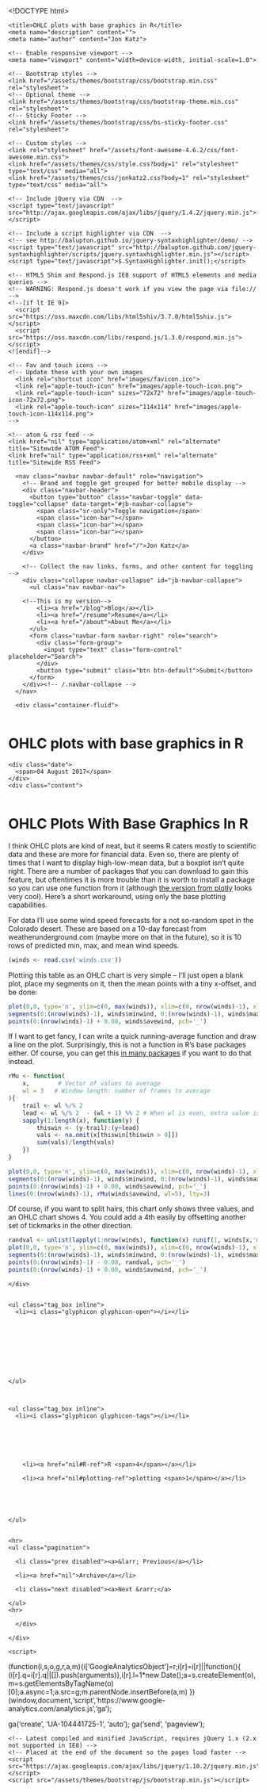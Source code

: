 

<!DOCTYPE html>
<html lang="en">
  <head>
    <meta charset="utf-8">
    <meta http-equiv="X-UA-Compatible" content="IE=edge">

    <title>OHLC plots with base graphics in R</title>
    <meta name="description" content="">
    <meta name="author" content="Jon Katz">

    <!-- Enable responsive viewport -->
    <meta name="viewport" content="width=device-width, initial-scale=1.0">

    <!-- Bootstrap styles -->
    <link href="/assets/themes/bootstrap/css/bootstrap.min.css" rel="stylesheet">
    <!-- Optional theme -->
    <link href="/assets/themes/bootstrap/css/bootstrap-theme.min.css" rel="stylesheet">
    <!-- Sticky Footer -->
    <link href="/assets/themes/bootstrap/css/bs-sticky-footer.css" rel="stylesheet">
    
    <!-- Custom styles -->
    <link rel="stylesheet" href="/assets/font-awesome-4.6.2/css/font-awesome.min.css">
    <link href="/assets/themes/css/style.css?body=1" rel="stylesheet" type="text/css" media="all">
    <link href="/assets/themes/css/jonkatz2.css?body=1" rel="stylesheet" type="text/css" media="all">
    
    <!-- Include jQuery via CDN  -->
    <script type="text/javascript" src="http://ajax.googleapis.com/ajax/libs/jquery/1.4.2/jquery.min.js"></script>
    
    <!-- Include a script highlighter via CDN  -->
    <!-- see http://balupton.github.io/jquery-syntaxhighlighter/demo/ -->
    <script type="text/javascript" src="http://balupton.github.com/jquery-syntaxhighlighter/scripts/jquery.syntaxhighlighter.min.js"></script>
    <script type="text/javascript">$.SyntaxHighlighter.init();</script>
    
    <!-- HTML5 Shim and Respond.js IE8 support of HTML5 elements and media queries -->
    <!-- WARNING: Respond.js doesn't work if you view the page via file:// -->
    <!--[if lt IE 9]>
      <script src="https://oss.maxcdn.com/libs/html5shiv/3.7.0/html5shiv.js"></script>
      <script src="https://oss.maxcdn.com/libs/respond.js/1.3.0/respond.min.js"></script>
    <![endif]-->

    <!-- Fav and touch icons -->
    <!-- Update these with your own images
      <link rel="shortcut icon" href="images/favicon.ico">
      <link rel="apple-touch-icon" href="images/apple-touch-icon.png">
      <link rel="apple-touch-icon" sizes="72x72" href="images/apple-touch-icon-72x72.png">
      <link rel="apple-touch-icon" sizes="114x114" href="images/apple-touch-icon-114x114.png">
    -->

    <!-- atom & rss feed -->
    <link href="nil" type="application/atom+xml" rel="alternate" title="Sitewide ATOM Feed">
    <link href="nil" type="application/rss+xml" rel="alternate" title="Sitewide RSS Feed">

  </head>

  <body>
    <!-- JK: a navbar over all content -->
    <div>
      <nav class="navbar navbar-default" role="navigation">
        <!-- Brand and toggle get grouped for better mobile display -->
        <div class="navbar-header">
          <button type="button" class="navbar-toggle" data-toggle="collapse" data-target="#jb-navbar-collapse">
            <span class="sr-only">Toggle navigation</span>
            <span class="icon-bar"></span>
            <span class="icon-bar"></span>
            <span class="icon-bar"></span>
          </button>
          <a class="navbar-brand" href="/">Jon Katz</a>
        </div>

        <!-- Collect the nav links, forms, and other content for toggling -->
        <div class="collapse navbar-collapse" id="jb-navbar-collapse">
          <ul class="nav navbar-nav">
<!--    This is the liquid default      -->
<!--            -->
<!--            -->
<!--            


  
    
      
    
  
    
      
    
  
    
      
    
  
    
      
    
  
    
      
    
  
    
      
    
  
    
      
    
  
    
      
      	
      	<li><a href="/about">About Me</a></li>
      	
      
    
  
    
      
    
  
    
      
      	
      	<li><a href="/blog">Blog</a></li>
      	
      
    
  
    
      
    
  
    
      
    
  
    
      
      	
      	<li><a href="/resume">Resume</a></li>
      	
      
    
  
    
      
    
  


-->
        <!--This is my version-->
          	<li><a href="/blog">Blog</a></li>
          	<li><a href="/resume">Resume</a></li>
            <li><a href="/about">About Me</a></li>
          </ul>
          <form class="navbar-form navbar-right" role="search">
            <div class="form-group">
              <input type="text" class="form-control" placeholder="Search">
            </div>
            <button type="submit" class="btn btn-default">Submit</button>
          </form>
        </div><!-- /.navbar-collapse -->
      </nav>
  
      <div class="container-fluid">
        

<div class="page-header">
  <h1>OHLC plots with base graphics in R </h1>
</div>

<div class="row post-full">
  <div class="col-xs-12">
    <div class="date">
      <span>04 August 2017</span>
    </div>
    <div class="content">
      



# OHLC Plots With Base Graphics In R
I think OHLC plots are kind of neat, but it seems R caters mostly to scientific data and these are more for financial data. Even so, there are plenty of times that I want to display high-low-mean data, but a boxplot isn't quite right. There are a number of packages that you can download to gain this feature, but oftentimes it is more trouble than it is worth to install a package so you can use one function from it (although [the version from plotly](https://plot.ly/r/ohlc-charts/) looks very cool). Here's a short workaround, using only the base plotting capabilities.  

For data I'll use some wind speed forecasts for a not so-random spot in the Colorado desert. These are based on a 10-day forecast from weatherunderground.com (maybe more on that in the future), so it is 10 rows of predicted min, max, and mean wind speeds.   

```r
(winds <- read.csv('winds.csv'))
```

Plotting this table as an OHLC chart is very simple --  I'll just open a blank plot, place my segments on it, then the mean points with a tiny x-offset, and be done:  

```r
plot(0,0, type='n', ylim=c(0, max(winds)), xlim=c(0, nrow(winds)-1), xlab='Day into the future', ylab='Wind speed (mph)')
segments(0:(nrow(winds)-1), winds$minwind, 0:(nrow(winds)-1), winds$maxwind)
points(0:(nrow(winds)-1) + 0.08, winds$avewind, pch='_')
```

If I want to get fancy, I can write a quick running-average function and draw a line on the plot. Surprisingly, this is not a function in R's base packages either. Of course, you can get this [in many packages](https://stackoverflow.com/questions/743812/calculating-moving-average) if you want to do that instead.  

```r
rMu <- function(
    x,        # Vector of values to average
    wl = 3   # Window length: number of frames to average
){
    trail <- wl %/% 2
    lead <- wl %/% 2  - (wl + 1) %% 2 # When wl is even, extra value is behind center
    sapply(1:length(x), function(y) {
        thiswin <- (y-trail):(y+lead)
        vals <- na.omit(x[thiswin[thiswin > 0]])
        sum(vals)/length(vals)
    })
}

plot(0,0, type='n', ylim=c(0, max(winds)), xlim=c(0, nrow(winds)-1), xlab='Day into the future', ylab='Wind speed (mph)')
segments(0:(nrow(winds)-1), winds$minwind, 0:(nrow(winds)-1), winds$maxwind)
points(0:(nrow(winds)-1) + 0.08, winds$avewind, pch='_')
lines(0:(nrow(winds)-1), rMu(winds$avewind, wl=5), lty=3)
```

Of course, if you want to split hairs, this chart only shows three values, and an OHLC chart shows 4. You could add a 4th easily by offsetting another set of tickmarks in the other direction.   


```r
randval <- unlist(lapply(1:nrow(winds), function(x) runif(1, winds[x,'minwind'], winds[x,'maxwind'])))
plot(0,0, type='n', ylim=c(0, max(winds)), xlim=c(0, nrow(winds)-1), xlab='Day in the future', ylab='Wind speed (mph)')
segments(0:(nrow(winds)-1), winds$minwind, 0:(nrow(winds)-1), winds$maxwind)
points(0:(nrow(winds)-1) - 0.08, randval, pch='_')
points(0:(nrow(winds)-1) + 0.08, winds$avewind, pch='_')
```






















    </div>

  
    <ul class="tag_box inline">
      <li><i class="glyphicon glyphicon-open"></i></li>
      
      


  
    
  


    </ul>
    

  
    <ul class="tag_box inline">
      <li><i class="glyphicon glyphicon-tags"></i></li>
      
      


  
     
    	<li><a href="nil#R-ref">R <span>4</span></a></li>
     
    	<li><a href="nil#plotting-ref">plotting <span>1</span></a></li>
    
  



    </ul>
    
  
    <hr>
    <ul class="pagination">
    
      <li class="prev disabled"><a>&larr; Previous</a></li>
    
      <li><a href="nil">Archive</a></li>
    
      <li class="next disabled"><a>Next &rarr;</a>
    
    </ul>
    <hr>
    




  </div>
</div>


      </div>

    </div>

<!--    <div id="footer">-->
<!--      <div class="container">-->
<!--        <p>&copy; 2017 Jon Katz-->
<!--          with help from <a href="http://jekyllbootstrap.com" target="_blank" title="The Definitive Jekyll Blogging Framework">Jekyll Bootstrap</a>-->
<!--          and <a href="http://getbootstrap.com" target="_blank">Bootstrap</a>-->
<!--        </p>-->
<!--      </div>-->
<!--    </div>-->
    
    <script>
  (function(i,s,o,g,r,a,m){i['GoogleAnalyticsObject']=r;i[r]=i[r]||function(){
  (i[r].q=i[r].q||[]).push(arguments)},i[r].l=1*new Date();a=s.createElement(o),
  m=s.getElementsByTagName(o)[0];a.async=1;a.src=g;m.parentNode.insertBefore(a,m)
  })(window,document,'script','https://www.google-analytics.com/analytics.js','ga');

  ga('create', 'UA-104441725-1', 'auto');
  ga('send', 'pageview');

</script>

<!--    


-->


    <!-- Latest compiled and minified JavaScript, requires jQuery 1.x (2.x not supported in IE8) -->
    <!-- Placed at the end of the document so the pages load faster -->
    <script src="https://ajax.googleapis.com/ajax/libs/jquery/1.10.2/jquery.min.js"></script>
    <script src="/assets/themes/bootstrap/js/bootstrap.min.js"></script>
  </body>
</html>


